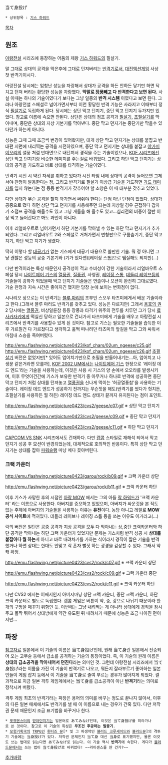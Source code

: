 当て身投げ

 * 상위항목 : [[기스 하워드]]

[[목차]]

== 원조 ==
[[아랑전설]] 시리즈에 등장하는 어둠의 제왕 [[기스 하워드]]의 필살기.

말 그대로 상대의 공격을 막은후에 그대로 던져버리는 [[반격기]]로서, [[대전액션게임]] 사상 첫 반격기이시다. 

아랑전설 당시에는 엄청난 성능을 자랑해서 상대가 공격을 하든 안하든 닿기만 하면 닥치고 던져 버리는 황당한 성능을 자랑했다. '''막말로 [[장풍]]빼고 다 반격한다고 보면 된다.''' 사실 이때는 하나의 기술이였다기 보다는 그냥 일종의 '''반격 시스템''' 이였다고 보면 된다. 
{{{#!html
<iframe width="420" height="315" src="http://www.youtube.com/embed/5wgyGnH44pk" frameborder="0" allowfullscreen></iframe>
}}}
그러나 아랑전설 스페셜로 넘어가면서부터 이런 황당한 반격 기능은 사라지고 이때부터 정식 [[필살기]]로 독립하게 된다. 당시에는 상단 막고 던지기, 중단 막고 던지기 두가지만 있었다. 참고로 이름에 속으면 안된다. 상단은 상대의 점프 공격과 [[필살기]], [[초필살기]]를 막아내며, 중단은 상대의 지상 기본기를 막아낸다. 중단 막고 던지기는 중단기만 막을수 있다던가 하는게 아니다. 

성능은 그때 그때 조금씩 변경이 있어왔지만, 대개 상단 막고 던지기는 상대를 붙잡고 반대편 지면에 내리찍는 공격을 시전하였으며, 중단 막고 던지기는 상대를 붙잡고 [[야가미 이오리]]의 설풍 처럼 반대면으로 내던져서 경직을 주는 기술이었으나, [[KOF 시리즈]]에선 상단 막고 던지기랑 비슷한 데미지를 주는걸로 바뀌었다. 그리고 하단 막고 던지기는 상대의 공격을 가드하고 바로 상대를 타격하는 기술이였다. 

반격기 시전 시 약간 자세를 취하고 있다가 시전 타임 내에 상대의 공격이 들어오면 그제서야 판정이 발동한다는 점, 그리고 반격기로 필살기 이상급 기술을 가드하면 [[가드 데미지]]를 입지 않는다는 점 등등 반격기가 갖추어야 할 소양은 이 때 대부분 갖추고 있었다. 

다만 상대가 무슨 공격을 할지 봐가면서 써줘야 한다는 단점 아닌 단점이 있었다. 상대가 공중으로 떴다 하면 상단 막고 던지기를 사용해주면 되는데 지상일 경우 근접하다 갑자기 소점프 공격을 해올수도 있고 그냥 개돌을 해 올수도 있고...심리전의 비중이 절반 이상 먹고 들어간다고 봐도 과언이 아니다. 

이후 리얼바우트로 넘어가면서 하단 기본기를 막아낼 수 있는 하단 막고 던지기가 추가되었다. 그리고 리얼바우트 2와 스페셜로 거쳐가면서 변형판으로 구름숨기기, 중단 막고 치기, 하단 막고 치기가 생겼다. 

딱히 이렇다 할 [[대공기]]가 없는 기스에게 대공기 대용으로 쓸만한 기술. 뭐 정 아니면 그냥 괜찮은 성능의 공중 기본기와 (기가 있다면)[레이징 스톰]으로 땜질해도 되지만(…) 

다만 반격이라는 특성 때문인지 공격성이 적고 수비성이 강한 기술이라서 리얼바우트 스페셜 당시 [[나이트메어 기스]]의 [[열풍권]], [[질풍권]], 사영권, [[레이징 스톰]], [[데들리 레이브]]등의 기술들이 강화가 되었을때 막고 던지기 기술들은 연출이나 모션이 완전히 그대로였다. 기술 판정과 지속 시간은 좋아지긴 했지만 당장 눈에 보이는 변화점이 없다. 

시나리오 상으로는 이 반격기는 [[블루 마리]]의 조부인 스오우 타츠미에게서 배운 기술이라고 한다.(그래서 블루 마리도 반격기를 갖추고 있다. 성능은 다르지만) 그래서 [[용호의 권]]2 당시에는 [[열풍권]], 비상일륜참 등등 장풍과 타격기 위주의 전투를 치루던 그가 당시 [[료 사카자키]]에게 떡실신 당하고 일본으로 건너가서 타츠미에게 기술을 배우고 아랑전설 시리즈에서 반격기를 사용할수 있게 된 것이다. 참고로 기스는 필요한 기술들을 습득한 이후 가르칠건 다 가르쳤다고 생각하고 훌쩍 떠나려던 타츠미의 앞길을 막고 그와 싸워서 마침내 스승을 죽여버렸다. 

http://emu.flashwing.net/picture0423/kof_chars/02um_ngeese/c25.gif http://emu.flashwing.net/picture0423/kof_chars/02um_ngeese/c26.gif
[[초필살기]] 버전은 없었지만[* 있어도 업어치기만으로 초필을 만들어내기는...아, 업어치고 나생문 같은거라면 모를까], [[KOF 2002 UM]]에서는 [[나이트메어 기스]] 한정으로 '레이징 데드 엔드'라는 기술을 사용하는데, 이것은 사용 시 기스의 양 손에서 오오라를 발생시키며, 이후 무엇이건간에 기스가 보유한 반격기 중 아무거나 하나로 반격에 성공하면 중단 막고 던지기 처럼 상대를 던져놓고 [[열풍권]]을 신나게 먹이는 '허공열풍참'을 사용하는 기술이다. 레이징 데드 엔드가 성공하기 전까지는 무슨짓을 해도(반격기를 썼다가 헛치든, 초필살기를 사용하든 뭘 하든) 레이징 데드 엔드 상태가 끝까지 유지된다는 점이 포인트. 

http://emu.flashwing.net/picture0423/cvs2/geese/c07.gif
※ 상단 막고 던지기

http://emu.flashwing.net/picture0423/cvs2/geese/c09.gif
※ 중단 막고 던지기

http://emu.flashwing.net/picture0423/cvs2/geese/c11.gif
※ 하단 막고 던지기

[[CAPCOM VS SNK]] 시리즈에서도 건재하다. 다만 [[캡콤]] 스타일로 재해석 되어서 막고 던지기 성공 후 모션이 반경되었는데, 대체적으로 호의적인 반응이다. 특히 상단 막고 던지기는 상대를 잡아 [[파워슬램]] 마냥 메다 꽂아버린다.

=== 크랙 카운터 ===

http://emu.flashwing.net/picture0423/garou/rock/b09.gif
※ 크랙 카운터 상단

http://emu.flashwing.net/picture0423/garou/rock/b11.gif
※ 크랙 카운터 하단

이후 기스가 사망한 후의 시점인 [[아랑 MOW]] 에서는 그의 아들 [[락 하워드]]가 '크랙 카운터' 라는 이름으로 사용한다. 아버지를 증오하고 있었으며, 아버지가 싸운것을 본 적도 없는 주제에 아버지의 기술들을 사용하는 이유는 '''유전'''이다. 농담 아니고 레알로 '''MOW 공식 사이트'''에 적혀있다. 데들리 레이브나 레이징 스톰 등을 쓰는 이유도 이거라고(…)

락의 버전은 일단은 공중 공격과 지상 공격을 모두 다 막아내는 상,중단 크랙카운터와 하단 공격만 막아내는 하단 크랙 카운터가 있었지만 문제는 기스처럼 반격 성공 시 '''상대를 붙잡아다 뭘 하는'''게 아니고 바로 내려차기를 가하는 식이라서 경직이 짧은 기술을 반격했거나 하면 상대는 한대도 안맞고 락 혼자 뻘짓 하는 광경을 감상할 수 있다. 그래서 약캐 확정.

http://emu.flashwing.net/picture0423/cvs2/rock/c07.gif
※ 크랙 카운터 상단

http://emu.flashwing.net/picture0423/cvs2/rock/c09.gif
※ 크랙 카운터 중단

http://emu.flashwing.net/picture0423/cvs2/rock/c11.gif
※ 크랙 카운터 하단

다만 CVS2 에서는 어째서인지 아버지마냥 상단 크랙 카운터, 중단 크랙 카운터, 하단 크랙 카운터로 별도로 독립했다. 캡콤 게임은 버튼이 약, 중, 강으로 나뉘기 때문이라 한개의 구멍을 매꾸기 위함인 듯. 이번에는 그냥 내려찍는 게 아니라 상대에게 경직을 잠시 주고 폴짝 뛰어서 상대방에게 약간 유도된 뒤 내려차기 때문에 성능은 조금 나아진 편이지만...

== 파장 ==

[http://ja.wikipedia.org/wiki/%E5%BD%93%E8%BA%AB 참고자료]
일본에서 이 기술의 이름은 当て身投げ인데, 원래 当て身란 일본에서 전승되어 오는 고무술 등에서 급소를 공격하는 기술의 통칭이었다. 즉, 이 기술의 원래 이름은 '''상대의 급소공격을 막아내어서 던진다'''라는 의미인 것. 그런데 아랑전설 시리즈에서 当て身投げ라는 이름을 가진 이 기술이 반격기로 나오고, 뭐든지 잘라부르기 좋아하는 일본인들이 게임 잡지 등에서 이 기술을 当て身로 줄여 부르는 경우가 많아지게 되었다. 결과적으로 지금 일본 격투 게임계에서는 当て身를 급소공격이 아닌 '''반격기'''라는 의미로 정착시켜 버렸다.

격투 게임 최초의 반격기라는 파장은 용어의 의미를 바꾸는 정도로 끝나지 않아서, 이후의 다른 일본 매체에서도 반격기를 낼 때 이 이름으로 내는 경우가 간혹 있다. 다만 저작권 문제 때문인지 조금 표기법을 바꾸거나 한다.

 * [[포켓몬스터]]의 [[받아던지기]]는 일본어로 あてみなげ인데, 이것은 当て身投げ를 히라가나로 쓴 것이다. 참고로 이 기술의 특성은 '''무조건 후공하는 필중기'''.
 * [[모험기획국]]의 [[TRPG]]인 [[헌터즈 문]][* 및 그 파생작인 [[블러드 크루세이드]]와 [[블러드문(TRPG)|블러드문]]]의 격투기 기술에는 当身投げ가 있다. 저작권 문제인지 当て身 대신 当身로 표기했지만, 물론 이것도 쓰는 법대로 읽는다면 あてみなげ로 읽는다. 이 기술 역시 '''반격기'''에 속한다. 게다가 [[블러드문(TRPG)|블러드문]]에서는 쓰는 법이 当て身投げ로 바뀌었다! ~~라이센스를 딴 건가?~~

[[추가바람]]
